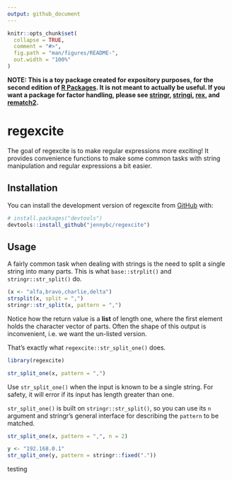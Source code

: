```yaml
---
output: github_document
---
```


<!-- README.md is generated from README.Rmd. Please edit that file -->

```r
knitr::opts_chunk$set(
  collapse = TRUE,
  comment = "#>",
  fig.path = "man/figures/README-",
  out.width = "100%"
)
```

**NOTE: This is a toy package created for expository purposes, for the second edition of [R Packages](https://r-pkgs.org). It is not meant to actually be useful. If you want a package for factor handling, please see [stringr](https://stringr.tidyverse.org), [stringi](https://stringi.gagolewski.com/),
[rex](https://cran.r-project.org/package=rex), and
[rematch2](https://cran.r-project.org/package=rematch2).**

# regexcite

<!-- badges: start -->
<!-- badges: end -->

The goal of regexcite is to make regular expressions more exciting!
It provides convenience functions to make some common tasks with string manipulation and regular expressions a bit easier.

## Installation

You can install the development version of regexcite from [GitHub](https://github.com/) with:
      
``` r
# install.packages("devtools")
devtools::install_github("jennybc/regexcite")
```

## Usage

A fairly common task when dealing with strings is the need to split a single string into many parts.
This is what `base::strplit()` and `stringr::str_split()` do.

```r
(x <- "alfa,bravo,charlie,delta")
strsplit(x, split = ",")
stringr::str_split(x, pattern = ",")
```

Notice how the return value is a **list** of length one, where the first element holds the character vector of parts.
Often the shape of this output is inconvenient, i.e. we want the un-listed version.

That's exactly what `regexcite::str_split_one()` does.

```r
library(regexcite)

str_split_one(x, pattern = ",")
```

Use `str_split_one()` when the input is known to be a single string.
For safety, it will error if its input has length greater than one.

`str_split_one()` is built on `stringr::str_split()`, so you can use its `n` argument and stringr's general interface for describing the `pattern` to be matched.

```r
str_split_one(x, pattern = ",", n = 2)

y <- "192.168.0.1"
str_split_one(y, pattern = stringr::fixed("."))
```

testing 
